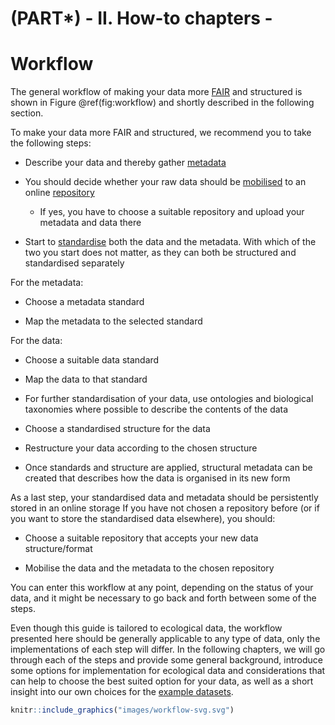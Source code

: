 # (PART\*) - II. How-to chapters - {.unnumbered}

# Workflow
 
The general workflow of making your data more [FAIR](#FAIR) and structured is shown in Figure \@ref(fig:workflow) and shortly described in the following section.

To make your data more FAIR and structured, we recommend you to take the following steps:

-   Describe your data and thereby gather [metadata](#metadata)

-   You should decide whether your raw data should be [mobilised](#mobilisation) to an online [repository](#repository)

    -   If yes, you have to choose a suitable repository and upload your metadata and data there
    

-  Start to [standardise](#standardise) both the data and the metadata. With which of the two you start does not matter, as they can both be structured and standardised separately

For the metadata:

-   Choose a metadata standard

-   Map the metadata to the selected standard

For the data:

-   Choose a suitable data standard

-   Map the data to that standard

-   For further standardisation of your data, use ontologies and biological taxonomies where possible to describe the contents of the data

-   Choose a standardised structure for the data

-   Restructure your data according to the chosen structure

-   Once standards and structure are applied, structural metadata can be created that describes how the data is organised in its new form

As a last step, your standardised data and metadata should be persistently stored in an online storage
If you have not chosen a repository before (or if you want to store the standardised data elsewhere), you should:

-   Choose a suitable repository that accepts your new data structure/format

-   Mobilise the data and the metadata to the chosen repository

You can enter this workflow at any point, depending on the status of your data, and it might be necessary to go back and forth between some of the steps.

Even though this guide is tailored to ecological data, the workflow presented here should be generally applicable to any type of data, only the implementations of each step will differ.
In the following chapters, we will go through each of the steps and provide some general background, introduce some options for implementation for ecological data and considerations that can help to choose the best suited option for your data, as well as a short insight into our own choices for the [example datasets](#example-datasets).

```r

knitr::include_graphics("images/workflow-svg.svg")

```
